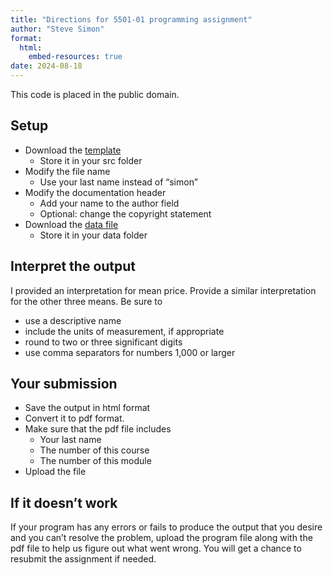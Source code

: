 ```yaml
---
title: "Directions for 5501-01 programming assignment"
author: "Steve Simon"
format: 
  html:
    embed-resources: true
date: 2024-08-18
---
```


This code is placed in the public domain.

## Setup

-   Download the [template][tem]
    -   Store it in your src folder
-   Modify the file name
    -   Use your last name instead of "simon"
-   Modify the documentation header
    -   Add your name to the author field
    -   Optional: change the copyright statement
-   Download the [data file][dat]
    -   Store it in your data folder

[tem]: https://github.com/pmean/classes/blob/master/biostats-1/01/simon-5501-01-template.qmd
[dat]: https://github.com/pmean/datasets/blob/master/albuquerque-housing.csv
    
## Interpret the output

I provided an interpretation for mean
price. Provide a similar interpretation 
for the other three means. Be sure to

-   use a descriptive name
-   include the units of measurement, if appropriate
-   round to two or three significant digits
-   use comma separators for numbers 1,000 or larger

## Your submission

-   Save the output in html format
-   Convert it to pdf format.
-   Make sure that the pdf file includes
    -   Your last name
    -   The number of this course
    -   The number of this module
-   Upload the file

## If it doesn't work

If your program has any errors or fails
to produce the output that you desire 
and you can't resolve the problem, 
upload the program file along with the
pdf file to help us figure out what 
went wrong. You will get a chance to 
resubmit the assignment if needed.
